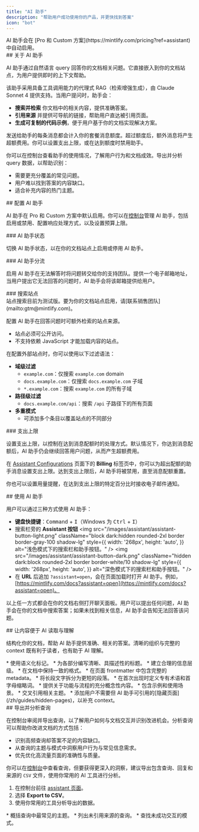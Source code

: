 ```yaml
---
title: "AI 助手"
description: "帮助用户成功使用你的产品，并更快找到答案"
icon: "bot"
---
```


<Info>
  AI 助手会在 [Pro 和 Custom 方案](https://mintlify.com/pricing?ref=assistant) 中自动启用。
</Info>

<div id="about-the-assistant">
  ## 关于 AI 助手
</div>

AI 助手通过自然语言 query 回答你的文档相关问题。它直接嵌入到你的文档站点，为用户提供即时的上下文帮助。

该助手采用具备工具调用能力的代理式 RAG（检索增强生成），由 Claude Sonnet 4 提供支持。当用户提问时，助手会：

* **搜索并检索** 你文档中的相关内容，提供准确答案。
* **引用来源** 并提供可导航的链接，帮助用户直达被引用页面。
* **生成可复制的代码示例**，便于用户基于你的文档实现解决方案。

发送给助手的每条消息都会计入你的套餐消息额度。超过额度后，额外消息将产生超额费用。你可以设置支出上限，或在达到额度时禁用助手。

你可以在控制台查看助手的使用情况，了解用户行为和文档成效。导出并分析 query 数据，以帮助识别：

* 需要更充分覆盖的常见问题。
* 用户难以找到答案的内容缺口。
* 适合补充内容的热门主题。

<div id="configuring-the-assistant">
  ## 配置 AI 助手
</div>

AI 助手在 Pro 和 Custom 方案中默认启用。你可以在[控制台](https://dashboard.mintlify.com/products/assistant/settings)管理 AI 助手，包括启用或禁用、配置响应处理方式，以及设置预算上限。

<div id="assistant-status">
  ### AI 助手状态
</div>

切换 AI 助手状态，以在你的文档站点上启用或停用 AI 助手。

<div id="assistant-deflection">
  ### AI 助手分流
</div>

启用 AI 助手在无法解答时将问题转交给你的支持团队。提供一个电子邮箱地址，当用户提出它无法回答的问题时，AI 助手会将该邮箱提供给用户。

<div id="search-sites">
  ### 搜索站点
</div>

<Note>
  站点搜索目前为测试版。要为你的文档站点启用，请[联系销售团队](mailto:gtm@mintlify.com)。
</Note>

配置 AI 助手在回答问题时可额外检索的站点来源。

* 站点必须可公开访问。
* 不支持依赖 JavaScript 才能加载内容的站点。

在配置外部站点时，你可以使用以下过滤语法：

* **域级过滤**
  * `example.com`：仅搜索 `example.com` domain
  * `docs.example.com`：仅搜索 `docs.example.com` 子域
  * `*.example.com`：搜索 `example.com` 的所有子域
* **路径级过滤**
  * `docs.example.com/api`：搜索 `/api` 子路径下的所有页面
* **多重模式**
  * 可添加多个条目以覆盖站点的不同部分

<div id="spend-limit">
  ### 支出上限
</div>

设置支出上限，以控制在达到消息配额时的处理方式。默认情况下，你达到消息配额后，AI 助手仍会继续回答用户问题，从而产生超额费用。

在 [Assistant Configurations](https://dashboard.mintlify.com/products/assistant/settings) 页面下的 **Billing** 标签页中，你可以为超出配额的助手消息设置支出上限。达到支出上限后，AI 助手将被禁用，直至消息配额重置。

你也可以设置用量提醒，在达到支出上限的特定百分比时接收电子邮件通知。

<div id="using-the-assistant">
  ## 使用 AI 助手
</div>

用户可以通过三种方式使用 AI 助手：

* **键盘快捷键**：<kbd>Command</kbd> + <kbd>I</kbd>（Windows 为 <kbd>Ctrl</kbd> + <kbd>I</kbd>）
* 搜索栏旁的 **Assistant 按钮**
  <img
    src="/images/assistant/assistant-button-light.png"
    className="block dark:hidden rounded-2xl border border-gray-100 shadow-lg"
    style={{
    width: '268px',
    height: 'auto',
  }}
    alt="浅色模式下的搜索栏和助手按钮。"
  />
  <img
    src="/images/assistant/assistant-button-dark.png"
    className="hidden dark:block rounded-2xl border border-white/10 shadow-lg"
    style={{
    width: '268px',
    height: 'auto',
  }}
    alt="深色模式下的搜索栏和助手按钮。"
  />
* 在 **URL** 后追加 `?assistant=open`，会在页面加载时打开 AI 助手。例如，[https://mintlify.com/docs?assistant=open](https://mintlify.com/docs?assistant=open)。

以上任一方式都会在你的文档右侧打开聊天面板。用户可以提出任何问题，AI 助手会在你的文档中搜索答案；如果未找到相关信息，AI 助手会告知无法回答该问题。

<div id="making-content-ai-ingestible">
  ## 让内容便于 AI 读取与理解
</div>

结构化你的文档，帮助 AI 助手提供准确、相关的答案。清晰的组织与完整的 context 既有利于读者，也有助于 AI 理解。

<Card title="Structure and organization">
  * 使用语义化标记。
  * 为各部分编写清晰、具描述性的标题。
  * 建立合理的信息层级。
  * 在文档中保持一致的格式。
  * 在页面 frontmatter 中包含完整的 metadata。
  * 将长段文字拆分为更短的段落。
</Card>

<Card title="Context">
  * 在首次出现时定义专有术语和首字母缩略词。
  * 提供关于功能与流程的充分概念性内容。
  * 包含示例和使用场景。
  * 交叉引用相关主题。
  * 添加用户不需要但 AI 助手可引用的[隐藏页面](/zh/guides/hidden-pages)，以补充 context。
</Card>

<div id="exporting-and-analyzing-queries">
  ## 导出并分析查询
</div>

在控制台审阅并导出查询，以了解用户如何与文档交互并识别改进机会。分析查询可以帮助你改进文档的方式包括：

* 识别高频查询却答案不足的内容缺口。
* 从查询的主题与模式中洞察用户行为与常见信息需求。
* 优先优化高流量页面的准确性与质量。

你可以在[控制台](https://dashboard.mintlify.com/products/assistant)中查看查询，但要获得更深入的洞察，建议导出包含查询、回复和来源的 `CSV` 文件，使用你常用的 AI 工具进行分析。

1. 在控制台前往 [assistant 页面](https://dashboard.mintlify.com/products/assistant)。
2. 选择 **Export to CSV**。
3. 使用你常用的工具分析导出的数据。

<Card title="示例分析提示">
  * 概括查询中最常见的主题。
  * 列出未引用来源的查询。
  * 查找未成功交互的模式。
</Card>